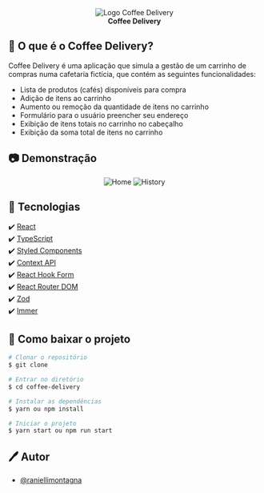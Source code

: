 <div align="center">
  <img title="Logo Coffee Delivery" src="src/assets/logo/logo.svg" />
  <div>
    <strong>Coffee Delivery</strong>
  </div>
</div>

## 📝 O que é o Coffee Delivery?

Coffee Delivery é uma aplicação que simula a gestão de um carrinho de compras numa cafetaria fictícia, que contém as seguintes funcionalidades:

- Lista de produtos (cafés) disponíveis para compra
- Adição de itens ao carrinho
- Aumento ou remoção da quantidade de itens no carrinho
- Formulário para o usuário preencher seu endereço
- Exibição de itens totais no carrinho no cabeçalho
- Exibição da soma total de itens no carrinho

## 📷 Demonstração

<div align="center">
  <img title="Home" src="public/home.png" />
  <img title="History" src="public/checkout.png" />
</div>

## 🚀 Tecnologias

✔️ [React](https://reactjs.org/) <br/>
✔️ [TypeScript](https://www.typescriptlang.org/)<br/>
✔️ [Styled Components](https://styled-components.com/)<br/>
✔️ [Context API](https://pt-br.reactjs.org/docs/context.html)<br/>
✔️ [React Hook Form](https://react-hook-form.com/)<br/>
✔️ [React Router DOM](https://reactrouter.com/web/guides/quick-start)<br/>
✔️ [Zod](https://zod.dev/)<br/>
✔️ [Immer](https://immerjs.github.io/immer/)<br/>

## 📁 Como baixar o projeto

```bash
# Clonar o repositório
$ git clone

# Entrar no diretório
$ cd coffee-delivery

# Instalar as dependências
$ yarn ou npm install

# Iniciar o projeto
$ yarn start ou npm run start
```

## 🖊️ Autor

- [@raniellimontagna](https://www.github.com/raniellimontagna)
